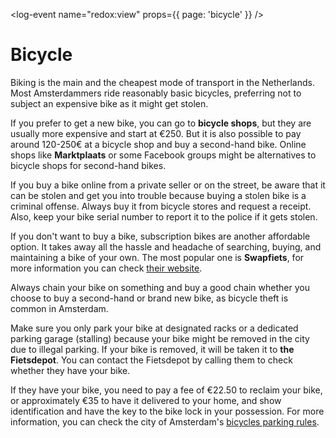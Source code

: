 <log-event name="redox:view" props={{ page: 'bicycle' }} />

# Bicycle
Biking is the main and the cheapest mode of transport in the Netherlands. Most Amsterdammers ride reasonably basic bicycles, preferring not to subject an expensive bike as it might get stolen.

If you prefer to get a new bike, you can go to **bicycle shops**, but they are usually more expensive and start at €250. But it is also possible to pay around 120-250€ at a bicycle shop and buy a second-hand bike. Online shops like **Marktplaats** or some Facebook groups might be alternatives to bicycle shops for second-hand bikes.

<callout>
    If you buy a bike online from a private seller or on the street, be aware that it can be stolen and get you into trouble because buying a stolen bike is a criminal offense. Always buy it from bicycle stores and request a receipt. Also, keep your bike serial number to report it to the police if it gets stolen.
</callout>

If you don't want to buy a bike, subscription bikes are another affordable option. It takes away all the hassle and headache of searching, buying, and maintaining a bike of your own. The most popular one is **Swapfiets**, for more information you can check [their website](https://swapfiets.nl/en-NL).

<callout type="warning">
    Always chain your bike on something and buy a good chain whether you choose to buy a second-hand or brand new bike, as bicycle theft is common in Amsterdam. 
</callout>

Make sure you only park your bike at designated racks or a dedicated parking garage (stalling) because your bike might be removed in the city due to illegal parking. If your bike is removed, it will be taken it to **the Fietsdepot**. You can contact the Fietsdepot by calling them to check whether they have your bike. 

If they have your bike, you need to pay a fee of €22.50 to reclaim your bike, or approximately €35 to have it delivered to your home, and show identification and have the key to the bike lock in your possession. For more information, you can check the city of Amsterdam's [bicycles parking rules](https://www.amsterdam.nl/en/traffic-transport/rules-bike-parking/?utm_source=www.amsterdam.nl&utm_medium=internet&utm_campaign=bikeparking&utm_content=redirect).

<youtube id="igtKd3BNrgs" />
